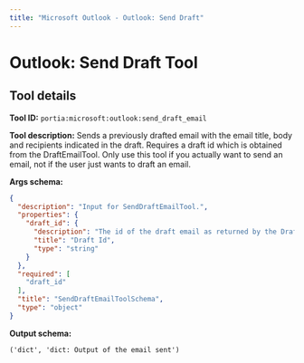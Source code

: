 ```yaml
---
title: "Microsoft Outlook - Outlook: Send Draft"
---
```

<!-- WARNING: This file is auto-generated by generate_tool_docs.py. Do not edit manually. -->


# Outlook: Send Draft Tool

<Intro />

## Tool details
**Tool ID:** `portia:microsoft:outlook:send_draft_email`

**Tool description:** Sends a previously drafted email with the email title, body and recipients indicated in the draft. Requires a draft id which is obtained from the DraftEmailTool. Only use this tool if you actually want to send an email, not if the user just wants to draft an email.

**Args schema:**
```json
{
  "description": "Input for SendDraftEmailTool.",
  "properties": {
    "draft_id": {
      "description": "The id of the draft email as returned by the DraftEmailTool tool",
      "title": "Draft Id",
      "type": "string"
    }
  },
  "required": [
    "draft_id"
  ],
  "title": "SendDraftEmailToolSchema",
  "type": "object"
}
```

**Output schema:**
```
('dict', 'dict: Output of the email sent')
```
